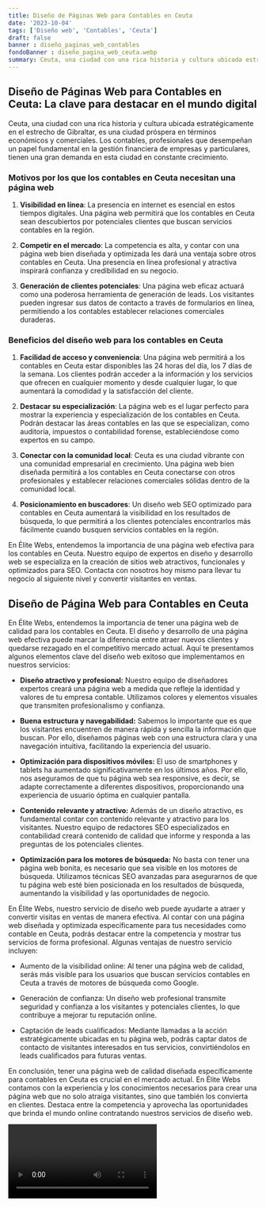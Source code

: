 ```yaml
---
title: Diseño de Páginas Web para Contables en Ceuta
date: '2023-10-04'
tags: ['Diseño web', 'Contables', 'Ceuta']
draft: false
banner : diseño_paginas_web_contables
fondoBanner : diseño_pagina_web_ceuta.webp
summary: Ceuta, una ciudad con una rica historia y cultura ubicada estratégicamente en el estrecho de Gibraltar, es una ciudad próspera en términos económicos y comerciales. Los contables, profesionales que desempeñan un papel fundamental en la gestión financiera de empresas y particulares, tienen una gran demanda en esta ciudad en constante crecimiento.
---
```


## Diseño de Páginas Web para Contables en Ceuta: La clave para destacar en el mundo digital

Ceuta, una ciudad con una rica historia y cultura ubicada estratégicamente en el estrecho de Gibraltar, es una ciudad próspera en términos económicos y comerciales. Los contables, profesionales que desempeñan un papel fundamental en la gestión financiera de empresas y particulares, tienen una gran demanda en esta ciudad en constante crecimiento.

### Motivos por los que los contables en Ceuta necesitan una página web

1. **Visibilidad en línea**: La presencia en internet es esencial en estos tiempos digitales. Una página web permitirá que los contables en Ceuta sean descubiertos por potenciales clientes que buscan servicios contables en la región.

2. **Competir en el mercado**: La competencia es alta, y contar con una página web bien diseñada y optimizada les dará una ventaja sobre otros contables en Ceuta. Una presencia en línea profesional y atractiva inspirará confianza y credibilidad en su negocio.

3. **Generación de clientes potenciales**: Una página web eficaz actuará como una poderosa herramienta de generación de leads. Los visitantes pueden ingresar sus datos de contacto a través de formularios en línea, permitiendo a los contables establecer relaciones comerciales duraderas.

### Beneficios del diseño web para los contables en Ceuta

1. **Facilidad de acceso y conveniencia**: Una página web permitirá a los contables en Ceuta estar disponibles las 24 horas del día, los 7 días de la semana. Los clientes podrán acceder a la información y los servicios que ofrecen en cualquier momento y desde cualquier lugar, lo que aumentará la comodidad y la satisfacción del cliente.

2. **Destacar su especialización**: La página web es el lugar perfecto para mostrar la experiencia y especialización de los contables en Ceuta. Podrán destacar las áreas contables en las que se especializan, como auditoría, impuestos o contabilidad forense, estableciéndose como expertos en su campo.

3. **Conectar con la comunidad local**: Ceuta es una ciudad vibrante con una comunidad empresarial en crecimiento. Una página web bien diseñada permitirá a los contables en Ceuta conectarse con otros profesionales y establecer relaciones comerciales sólidas dentro de la comunidad local.

4. **Posicionamiento en buscadores**: Un diseño web SEO optimizado para contables en Ceuta aumentará la visibilidad en los resultados de búsqueda, lo que permitirá a los clientes potenciales encontrarlos más fácilmente cuando busquen servicios contables en la región.

En Élite Webs, entendemos la importancia de una página web efectiva para los contables en Ceuta. Nuestro equipo de expertos en diseño y desarrollo web se especializa en la creación de sitios web atractivos, funcionales y optimizados para SEO. Contacta con nosotros hoy mismo para llevar tu negocio al siguiente nivel y convertir visitantes en ventas.

<GifSeo />

<Cta />

## Diseño de Página Web para Contables en Ceuta

En Élite Webs, entendemos la importancia de tener una página web de calidad para los contables en Ceuta. El diseño y desarrollo de una página web efectiva puede marcar la diferencia entre atraer nuevos clientes y quedarse rezagado en el competitivo mercado actual. Aquí te presentamos algunos elementos clave del diseño web exitoso que implementamos en nuestros servicios:

* **Diseño atractivo y profesional:** Nuestro equipo de diseñadores expertos creará una página web a medida que refleje la identidad y valores de tu empresa contable. Utilizamos colores y elementos visuales que transmiten profesionalismo y confianza.

* **Buena estructura y navegabilidad:** Sabemos lo importante que es que los visitantes encuentren de manera rápida y sencilla la información que buscan. Por ello, diseñamos páginas web con una estructura clara y una navegación intuitiva, facilitando la experiencia del usuario.

* **Optimización para dispositivos móviles:** El uso de smartphones y tablets ha aumentado significativamente en los últimos años. Por ello, nos aseguramos de que tu página web sea responsive, es decir, se adapte correctamente a diferentes dispositivos, proporcionando una experiencia de usuario óptima en cualquier pantalla.

* **Contenido relevante y atractivo:** Además de un diseño atractivo, es fundamental contar con contenido relevante y atractivo para los visitantes. Nuestro equipo de redactores SEO especializados en contabilidad creará contenido de calidad que informe y responda a las preguntas de los potenciales clientes.

* **Optimización para los motores de búsqueda:** No basta con tener una página web bonita, es necesario que sea visible en los motores de búsqueda. Utilizamos técnicas SEO avanzadas para asegurarnos de que tu página web esté bien posicionada en los resultados de búsqueda, aumentando la visibilidad y las oportunidades de negocio.

En Élite Webs, nuestro servicio de diseño web puede ayudarte a atraer y convertir visitas en ventas de manera efectiva. Al contar con una página web diseñada y optimizada específicamente para tus necesidades como contable en Ceuta, podrás destacar entre la competencia y mostrar tus servicios de forma profesional. Algunas ventajas de nuestro servicio incluyen:

* Aumento de la visibilidad online: Al tener una página web de calidad, serás más visible para los usuarios que buscan servicios contables en Ceuta a través de motores de búsqueda como Google.

* Generación de confianza: Un diseño web profesional transmite seguridad y confianza a los visitantes y potenciales clientes, lo que contribuye a mejorar tu reputación online.

* Captación de leads cualificados: Mediante llamadas a la acción estratégicamente ubicadas en tu página web, podrás captar datos de contacto de visitantes interesados en tus servicios, convirtiéndolos en leads cualificados para futuras ventas.

En conclusión, tener una página web de calidad diseñada específicamente para contables en Ceuta es crucial en el mercado actual. En Élite Webs contamos con la experiencia y los conocimientos necesarios para crear una página web que no solo atraiga visitantes, sino que también los convierta en clientes. Destaca entre la competencia y aprovecha las oportunidades que brinda el mundo online contratando nuestros servicios de diseño web.

<Video />

<CtaBot job='Contables' city='Ceuta'/>

<Gmaps query='Ceuta+españa+maps' />